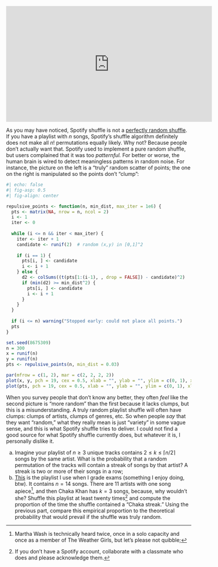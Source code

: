 <iframe width="560" height="315" src="https://www.youtube.com/embed/OdLyKETk5o0?si=lhObAYK_8fRjltLi" title="YouTube video player" frameborder="0" allow="accelerometer; autoplay; clipboard-write; encrypted-media; gyroscope; picture-in-picture; web-share" referrerpolicy="strict-origin-when-cross-origin" allowfullscreen></iframe>

As you may have noticed, Spotify shuffle is not a [perfectly random shuffle](https://en.wikipedia.org/wiki/Fisher–Yates_shuffle). If you have a playlist with $n$ songs, Spotify's shuffle algorithm definitely does not make all $n!$ permutations equally likely. Why not? Because people don't actually want that. Spotify used to implement a pure random shuffle, but users complained that it was too *patternful.* For better or worse, the human brain is wired to detect meaningless patterns in random noise. For instance, the picture on the left is a "truly" random scatter of points; the one on the right is manipulated so the points don't "clump":

```r
#| echo: false
#| fig-asp: 0.5
#| fig-align: center

repulsive_points <- function(n, min_dist, max_iter = 1e6) {
  pts <- matrix(NA, nrow = n, ncol = 2)
  i <- 1
  iter <- 0
  
  while (i <= n && iter < max_iter) {
    iter <- iter + 1
    candidate <- runif(2)  # random (x,y) in [0,1]^2
    
    if (i == 1) {
      pts[i, ] <- candidate
      i <- i + 1
    } else {
      d2 <- colSums((t(pts[1:(i-1), , drop = FALSE]) - candidate)^2)
      if (min(d2) >= min_dist^2) {
        pts[i, ] <- candidate
        i <- i + 1
      }
    }
  }
  
  if (i <= n) warning("Stopped early: could not place all points.")
  pts
}

set.seed(8675309)
n = 300
x = runif(n)
y = runif(n)
pts <- repulsive_points(n, min_dist = 0.03)

par(mfrow = c(1, 2), mar = c(2, 2, 2, 2))
plot(x, y, pch = 19, cex = 0.5, xlab = "", ylab = "", ylim = c(0, 1), xlim = c(0, 1))
plot(pts, pch = 19, cex = 0.5, xlab = "", ylab = "", ylim = c(0, 1), xlim = c(0, 1))

```

When you survey people that don't know any better, they often *feel* like the second picture is "more random" than the first because it lacks clumps, but this is a misunderstanding. A truly random playlist shuffle will often have clumps: clumps of artists, clumps of genres, etc. So when people *say* that they want "random," what they really mean is just "variety" in some vague sense, and this is what Spotify shuffle tries to deliver. I could not find a good source for what Spotify shuffle currently does, but whatever it is, I personally dislike it.

a. Imagine your playlist of $n\geq 3$ unique tracks contains $2\leq k\leq \lceil n/2\rceil$ songs by the same artist. What is the probability that a random permutation of the tracks will contain a streak of songs by that artist? A streak is two or more of their songs in a row;
a. [This](https://open.spotify.com/playlist/7ohKbwFo2VB92oSn3JTrPZ?si=eaaf988ec3d24b73) is the playlist I use when I grade exams (something I enjoy doing, btw). It contains $n = 14$ songs. There are 11 artists with one song apiece[^1], and then Chaka Khan has $k=3$ songs, because, why wouldn't she? Shuffle this playlist at least twenty times[^2] and compute the proportion of the time the shuffle contained a "Chaka streak." Using the previous part, compare this empirical proportion to the theoretical probability that would prevail if the shuffle was truly random.

[^1]: Martha Wash is technically heard twice, once in a solo capacity and once as a member of The Weather Girls, but let's please not quibble;
[^2]: If you don't have a Spotify account, collaborate with a classmate who does and please acknowledge them.



